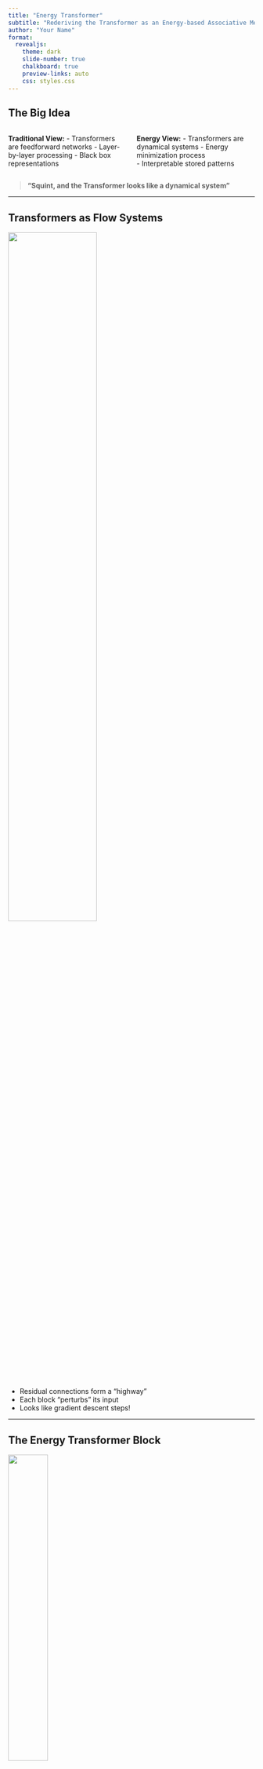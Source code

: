```yaml
---
title: "Energy Transformer"
subtitle: "Rederiving the Transformer as an Energy-based Associative Memory"
author: "Your Name"
format:
  revealjs:
    theme: dark
    slide-number: true
    chalkboard: true
    preview-links: auto
    css: styles.css
---
```


## The Big Idea {.center}

:::: {.columns}

::: {.column width="50%"}
**Traditional View:**
- Transformers are feedforward networks
- Layer-by-layer processing
- Black box representations
:::

::: {.column width="50%"}
**Energy View:**
- Transformers are dynamical systems
- Energy minimization process  
- Interpretable stored patterns
:::

::::

::: {.fragment}
> **"Squint, and the Transformer looks like a dynamical system"**
:::

---

## Transformers as Flow Systems

![](../nbs/tutorial/assets/figs/standard-transformer.png){.center width="60%"}

::: {.incremental}
- Residual connections form a "highway"
- Each block "perturbs" its input
- Looks like gradient descent steps!
:::

---

## The Energy Transformer Block

![](../nbs/tutorial/assets/figs/et-block.png){.center width="40%"}

::: {.incremental}
- **Single global energy function**
- Attention + Memory energies computed in parallel
- Residual connections emerge naturally
:::

---

## Two Sources of Energy

:::: {.columns}

::: {.column width="50%"}
### Attention Energy
```python
def attn_energy(self, xhat):
  K = xhat @ self.Wk  # Keys
  Q = xhat @ self.Wq  # Queries
  A = K @ Q.T         # Raw scores
  
  # Negative log-sum-exp
  return -1/β * logsumexp(β * A).sum()
```
:::

::: {.column width="50%"}
### Memory Energy  
```python
def hn_energy(self, xhat):
  # Hopfield Network energy
  hid = xhat @ self.Xi.T
  return -0.5 * (hid.clip(0) ** 2).sum()
```
:::

::::

::: {.fragment}
**Key insight:** Gradient of energy = Transformer operations!
:::

---

## Remarkably Simple Implementation

```python
class EnergyTransformer(eqx.Module):
  Wq: Array  # Query weights
  Wk: Array  # Key weights  
  Xi: Array  # Memory patterns
  
  def energy(self, xhat):
    # That's it - just 2 energy terms!
    return self.attn_energy(xhat) + self.hn_energy(xhat)
```

::: {.fragment}
```python
# Inference = gradient descent
energy, grad = jax.value_and_grad(model.energy)(x)
x_next = x - step_size * grad
```
:::

---

## Energy Always Decreases

::: {.center}
![Energy descent during inference](../nbs/tutorial/01_energy_transformer_files/figure-commonmark/fig-energy-descent-combined-output-1.png){width="70%"}
:::

**Guaranteed convergence** to stable attractors

---

## Masked Image Inpainting

::: {.center}
<video width="800" controls>
  <source src="../nbs/tutorial/cache/01_energy_transformer/et_reconstruction.mp4" type="video/mp4">
</video>
:::

**Memory recall through energy minimization**

---

## What Did the Model Learn?

:::: {.columns}

::: {.column width="40%"}
### Traditional Transformers
- Opaque weight matrices
- Hard to interpret
- Black box features
:::

::: {.column width="60%"}
### Energy Transformers
![Stored patterns visualization](../data/et-figs/00_parrot.png){width="100%"}

**Hopfield weights = Actual stored patterns!**
:::

::::

---

## Stored Pattern Gallery

::: {.center}
![Sample of learned visual patterns from the Hopfield Network](../nbs/tutorial/01_energy_transformer_files/figure-commonmark/cell-33-output-1.png){width="80%"}
:::

::: {.fragment}
**Interpretability by design** - not post-hoc analysis!
:::

---

## Key Advantages

::: {.incremental}
1. **Theoretical Foundation**: Grounded in energy-based models
2. **Guaranteed Dynamics**: Energy always decreases  
3. **Built-in Interpretability**: Stored patterns are visible
4. **Unified Framework**: Attention + Memory in single energy
5. **Simple Implementation**: ~10 lines of core code
:::

---

## Limitations & Future Work

::: {.incremental}
- **Training Constraints**: Current model trained for fixed 12 steps
- **Metastable States**: Not true energy minima  
- **Scale**: Demonstrated on vision, needs language evaluation
- **Architecture**: Fixed weight sharing constraints
:::

::: {.fragment}
**Opportunity:** True end-to-end energy training
:::

---

## Takeaways {.center}

:::: {.columns}

::: {.column width="33%"}
### 🔬 **Science**
Energy perspective reveals transformer mechanics
:::

::: {.column width="33%"}
### 🛠️ **Engineering**  
Simpler, more interpretable architectures
:::

::: {.column width="33%"}
### 🔮 **Future**
Foundation for next-gen associative memories
:::

::::

::: {.fragment}
> **Energy-based models: Making AI more transparent, one gradient at a time**
:::

---

## Thank You! {.center}

:::: {.columns}

::: {.column width="50%"}
### Resources
- [Tutorial Notebook](https://colab.research.google.com/github/bhoov/amtutorial/blob/main/tutorial_ipynbs/01_energy_transformer.ipynb)
- [Paper: Energy Transformer](https://arxiv.org/abs/2401.09442)
- [Code Repository](https://github.com/bhoov/amtutorial)
:::

::: {.column width="50%"}
### Questions?

**Contact:** 
- GitHub: @bhoov
- Email: your.email@domain.com
:::

::::

